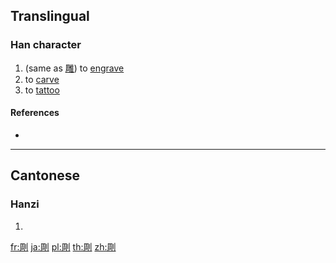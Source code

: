 {{character info/new}}
==Translingual==

===Han character===
{{Han char|rn=18|rad=刀|as=08|sn=10|four=|canj=BRLN|ids=⿰周刂}}

# (same as [[雕]]) to [[engrave]]
# to [[carve]]
# to [[tattoo]]

====References====
* {{Han ref|kx=0141.330|hdz=10345.080|uh=34EE|ud=13550}}

----

==Cantonese==

===Hanzi===
{{yue-hanzi|jyut=[[diu1]]|y=diu1}}

# {{defn|lang=yue|sort=刀08}}

[[fr:㓮]]
[[ja:㓮]]
[[pl:㓮]]
[[th:㓮]]
[[zh:㓮]]